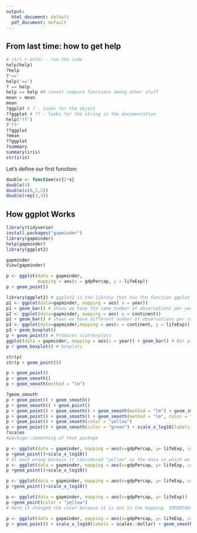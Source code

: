 ```yaml
---
output:
  html_document: default
  pdf_document: default
---
```

## From last time: how to get help

```r
# ctrl + enter - run the code
help(help)
?help
?'=='
help('==')
? == help
help == help #R cannot compare functions among other stuff
mean = mean
mean
?ggplot # ? - looks for the object
??ggplot # ?? - looks for the string in the documentation
help('??')
?'??'
??ggplot
?mean
??ggplot
?summary
summary(iris)
str(iris)
```

Let's define our first function:
```r
double <- function(x){2*x}
double(4)
double(c(0,1,2))
double(rep(3,3))
```

## How ggplot Works

```r
library(tidyverse)
install.packages("gapminder")
library(gapminder)
help(gapminder)
library(ggplot2)

gapminder
View(gapminder)

p <- ggplot(data = gapminder,
            mapping = aes(x = gdpPercap, y = lifeExp))
p + geom_point()
```

```r
library(ggplot2) # ggplot2 is the library that has the function ggplot
p1 <- ggplot(data=gapminder, mapping = aes( x = year))
p1 + geom_bar() # shows we have the same number of observations per year
p2 <- ggplot(data=gapminder, mapping = aes( x = continent))
p2 + geom_bar() # shows we have different number of observations per continent
p3 <- ggplot(data=gapminder,mapping = aes(x = continent, y = lifeExp))
p3 + geom_boxplot()
p + geom_point() # Produces scatterplots
ggplot(data = gapminder, mapping = aes(x = year)) + geom_bar() # Bar plots
p + geom_boxplot() # boxplots
```

```r
str(p)
str(p + geom_point())
```

```r
p + geom_point()
p + geom_smooth()
p + geom_smooth(method = "lm")
```

```r
?geom_smooth
p + geom_point() + geom_smooth()
p + geom_smooth() + geom_point()
p + geom_point() + geom_smooth() + geom_smooth(method = "lm") + geom_smooth(method = "loess") 
p + geom_point() + geom_smooth() + geom_smooth(method = "lm", color = "red")
p + geom_point() + geom_smooth(color = "yellow")
p + geom_point() + geom_smooth(color = "green") + scale_x_log10(labels = scales::dollar)
?scales
#package::something of that package
```

```r
p <- ggplot(data = gapminder, mapping = aes(x=gdpPercap, y= lifeExp, color = "yellow"))
p +geom_point()+scale_x_log10() 
# It went wrong because it considered "yellow" as the data in which we base our color selection, and not as the color itself.
p <- ggplot(data = gapminder, mapping = aes(x=gdpPercap, y= lifeExp, color = gdpPercap))
p +geom_point()+scale_x_log10() 

p <- ggplot(data = gapminder, mapping = aes(x=gdpPercap, y= lifeExp, color = continent))
p +geom_point()+scale_x_log10()

p <- ggplot(data = gapminder, mapping = aes(x=gdpPercap, y= lifeExp))
p +geom_point(color = "yellow")
# Here it changed the color because it is not in the mapping. IMPORTANT: not change color in the "mapping" section

p <- ggplot(data = gapminder, mapping = aes(x=gdpPercap, y= lifeExp, color = continent, fill = continent))
p + geom_point() + scale_x_log10(labels = scales::dollar) + geom_smooth(aes(color=continent))

```
